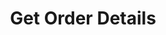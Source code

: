 ---
title: "Get Order Details"
description: "Get details of a specific offset order"
openapi: "GET /orders/{id}"
--- 